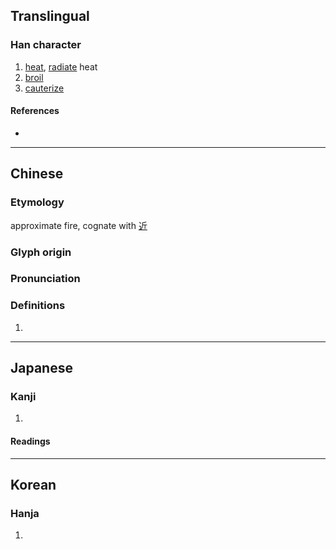 {{character info}}
==Translingual==

===Han character===
{{Han char|rn=86|rad=火|as=08|sn=12|four=97880|canj=FHLO|ids=⿰火欣}}

# [[heat]], [[radiate]] heat
# [[broil]]
# [[cauterize]]

====References====
* {{Han ref|kx=0674.230|dkj=19137|dj=1086.100|hdz=32209.180|uh=712E}}

----

==Chinese==
{{zh-forms}}

===Etymology===
approximate fire, cognate with [[近]] {{rfv-etym|zh}}

===Glyph origin===
{{Han etym}}

===Pronunciation===
{{zh-pron
|m=xìn
|c=jan3,jan1
|h=pfs=
|md=
|mn=
|w=
|mc=y
|oc=y
|cat=
}}

===Definitions===
{{zh-hanzi}}

# {{rfdef|zh}}

----

==Japanese==

===Kanji===
{{ja-kanji|rs=火08}}

# {{rfdef|ja|sort=火08}}

====Readings====
{{ja-readings|goon=[[こん]] (kon)|kanon=[[きん]] (kin)}}

----

==Korean==

===Hanja===
{{ko-hanja|hangeul=[[흔]]|eumhun=|rv=heun|mr=hŭn|y=hun}}

# {{rfdef|ko|sort=火08}}
